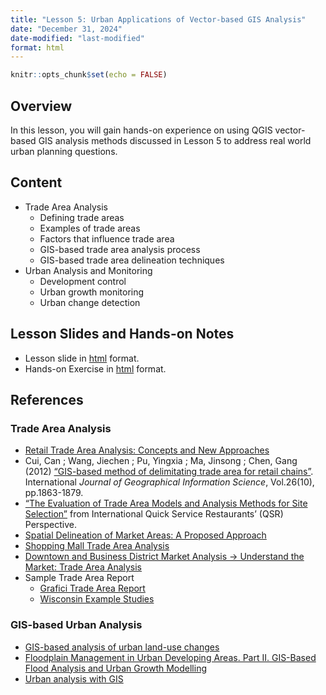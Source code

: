 ```yaml
---
title: "Lesson 5: Urban Applications of Vector-based GIS Analysis"
date: "December 31, 2024"
date-modified: "last-modified"
format: html
---
```


```r
knitr::opts_chunk$set(echo = FALSE)
```

## Overview

In this lesson, you will gain hands-on experience on using QGIS vector-based GIS analysis methods discussed in Lesson 5 to address real world urban planning questions.

## Content

-   Trade Area Analysis
    -   Defining trade areas
    -   Examples of trade areas
    -   Factors that influence trade area
    -   GIS-based trade area analysis process
    -   GIS-based trade area delineation techniques
-   Urban Analysis and Monitoring
    -   Development control
    -   Urban growth monitoring
    -   Urban change detection

## Lesson Slides and Hands-on Notes

-   Lesson slide in [html](../lesson/Lesson04/Lesson04.html) format.
-   Hands-on Exercise in [html](https://gis4urbplan.netlify.app/hands-on_ex05) format.

## References

### Trade Area Analysis

-   [Retail Trade Area Analysis: Concepts and New Approaches](http://www.experts.com/content/articles/Donald-Segal-JDM-Trade%20Area%20Analysis.pdf)
-   Cui, Can ; Wang, Jiechen ; Pu, Yingxia ; Ma, Jinsong ; Chen, Gang (2012) ["GIS-based method of delimitating trade area for retail chains"](https://web-a-ebscohost-com.libproxy.smu.edu.sg/ehost/detail/detail?vid=0&sid=d8645ef8-9d8e-4b2f-a397-cfbcd9c25f45%40sessionmgr4008&bdata=JnNpdGU9ZWhvc3QtbGl2ZSZzY29wZT1zaXRl#AN=80736486&db=asn). International *Journal of Geographical Information Science*, Vol.26(10), pp.1863-1879.
-   ["The Evaluation of Trade Area Models and Analysis Methods for Site Selection"](https://www.google.com/url?sa=t&rct=j&q=&esrc=s&source=web&cd=17&ved=2ahUKEwiCgIqb4ePkAhWDXSsKHdKODNUQFjAQegQICBAC&url=http%3A%2F%2Ficonarp.selcuk.edu.tr%2Ficonarp%2Farticle%2Fdownload%2F203%2F153&usg=AOvVaw1-fj4zY8aWGmpKmE_2dL3k) from International Quick Service Restaurants' (QSR) Perspective.
-   [Spatial Delineation of Market Areas: A Proposed Approach](https://spatial.usc.edu/wp-content/uploads/2014/04/GrayAmanda.pdf)
-   [Shopping Mall Trade Area Analysis](http://www.slideshare.net/decemberstar55/shopping-mall-trade-area-analysis)
-   [Downtown and Business District Market Analysis -\> Understand the Market: Trade Area Analysis](https://fyi.uwex.edu/downtown-market-analysis/understanding-the-market/trade-area-analysis/)
-   Sample Trade Area Report
    -   [Grafici Trade Area Report](http://www.brdconsulting.it/images/Progetti/TradeAreaReport/TradeAreaReportDemo.pdf)
    -   [Wisconsin Example Studies](https://fyi.extension.wisc.edu/downtown-market-analysis/example-studies/wisconsin-example-studies/)

### GIS-based Urban Analysis

-   [GIS-based analysis of urban land-use changes](https://link-springer-com.libproxy.smu.edu.sg/content/pdf/10.1007%2Fs11769-002-0039-3.pdf)
-   [Floodplain Management in Urban Developing Areas. Part II. GIS-Based Flood Analysis and Urban Growth Modelling](https://link-springer-com.libproxy.smu.edu.sg/article/10.1023/A%3A1008045419517)
-   [Urban analysis with GIS](https://link-springer-com.libproxy.smu.edu.sg/content/pdf/10.1023%2FA%3A1014262530372.pdf)
